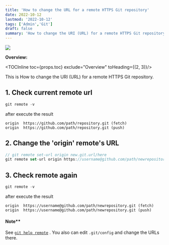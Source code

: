 ```yaml
---
title: 'How to change the URL for a remote HTTPS Git repository'
date: 2022-10-12
lastmod: '2022-10-12'
tags: ['Admin','Git']
draft: false
summary: 'How to change the URI (URL) for a remote HTTPS Git repository'
---
```


![](https://telegra.ph/file/b5aa25ae0f96dffc32864.png)

<b>Overview:</b>

<TOCInline toc={props.toc} exclude="Overview" toHeading={(2, 3)}/>

This is How to change the URI (URL) for a remote HTTPS Git repository.


## 1. Check current remote url 

```js
git remote -v
```
after execute the result

```
origin  https://github.com/path/repository.git (fetch)
origin  https://github.com/path/repository.git (push)
```
## 2. Change the 'origin' remote's URL 

```js
// git remote set-url origin new.git.url/here
git remote set-url origin https://username@github.com/path/newrepository.git
```

## 3. Check remote again
```js
git remote -v
```
after execute the result

```
origin  https://username@github.com/path/newrepository.git (fetch)
origin  https://username@github.com/path/newrepository.git (push)
```


#### Note**
See [`git help remote`](https://git-scm.com/docs/git-remote) . You also can edit `.git/config` and change the URLs there.